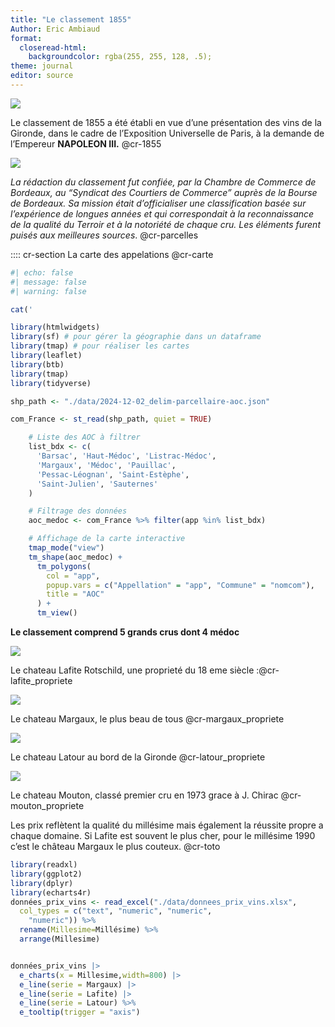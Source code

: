 ```yaml
---
title: "Le classement 1855"
Author: Eric Ambiaud
format: 
  closeread-html:
    backgroundcolor: rgba(255, 255, 128, .5);
theme: journal
editor: source
---
```


:::: cr-section
::: {#cr-1855}
![](./img/1855.PNG)
:::

Le classement de 1855 a été établi en vue d'une présentation des vins de la Gironde, dans le cadre de l'Exposition Universelle de Paris, à la demande de l'Empereur **NAPOLEON III.** @cr-1855

::: {#cr-parcelles}
![](./img/image_parcelles_historiques.PNG)
:::

*La rédaction du classement fut confiée, par la Chambre de Commerce de Bordeaux, au "Syndicat des Courtiers de Commerce" auprès de la Bourse de Bordeaux. Sa mission était d'officialiser une classification basée sur l'expérience de longues années et qui correspondait à la reconnaissance de la qualité du Terroir et à la notoriété de chaque cru. Les éléments furent puisés aux meilleures sources*. @cr-parcelles
::::

:::: cr-section
La carte des appelations @cr-carte

::: {#cr-carte}
```r
#| echo: false
#| message: false
#| warning: false

cat('                                                                                                ' )

library(htmlwidgets)
library(sf) # pour gérer la géographie dans un dataframe
library(tmap) # pour réaliser les cartes
library(leaflet)
library(btb)
library(tmap)
library(tidyverse)

shp_path <- "./data/2024-12-02_delim-parcellaire-aoc.json"

com_France <- st_read(shp_path, quiet = TRUE)

    # Liste des AOC à filtrer
    list_bdx <- c(
      'Barsac', 'Haut-Médoc', 'Listrac-Médoc',
      'Margaux', 'Médoc', 'Pauillac', 
      'Pessac-Léognan', 'Saint-Estèphe', 
      'Saint-Julien', 'Sauternes'
    )

    # Filtrage des données
    aoc_medoc <- com_France %>% filter(app %in% list_bdx)

    # Affichage de la carte interactive
    tmap_mode("view")
    tm_shape(aoc_medoc) +
      tm_polygons(
        col = "app",
        popup.vars = c("Appellation" = "app", "Commune" = "nomcom"),
        title = "AOC"
      ) +
      tm_view()

```
::::


**Le classement comprend 5 grands crus dont 4 médoc**

::: cr-section
::: {#cr-lafite_propriete}
![](./img/01-Lafite-Rothschild_propriete.jpg)
:::

Le chateau Lafite Rotschild, une proprieté du 18 eme siècle :@cr-lafite_propriete
:::

::: cr-section
::: {#cr-margaux_propriete}
![](./img/03-Chateau-Margaux_propriete.jpg)
:::

Le chateau Margaux, le plus beau de tous @cr-margaux_propriete
:::

::: cr-section
::: {#cr-latour_propriete}
![](./img/02-Latour_propriete.jpg)
:::

Le chateau Latour au bord de la Gironde @cr-latour_propriete
:::

::: cr-section
::: {#cr-mouton_propriete}
![](./img/04-Mouton-Rothschild_propriete.jpg)
:::

Le chateau Mouton, classé premier cru en 1973 grace à J. Chirac @cr-mouton_propriete
:::

::: cr-section
Les prix reflètent la qualité du millésime mais également la réussite propre a chaque domaine. Si Lafite est souvent le plus cher, pour le millésime 1990 c'est le château Margaux le plus couteux. @cr-toto

::: {#cr-toto}
```r
library(readxl)
library(ggplot2)
library(dplyr)
library(echarts4r)
données_prix_vins <- read_excel("./data/donnees_prix_vins.xlsx", 
  col_types = c("text", "numeric", "numeric", 
    "numeric")) %>% 
  rename(Millesime=Millésime) %>% 
  arrange(Millesime)


données_prix_vins |> 
  e_charts(x = Millesime,width=800) |> 
  e_line(serie = Margaux) |> 
  e_line(serie = Lafite) |> 
  e_line(serie = Latour) %>% 
  e_tooltip(trigger = "axis")

```
:::
:::
